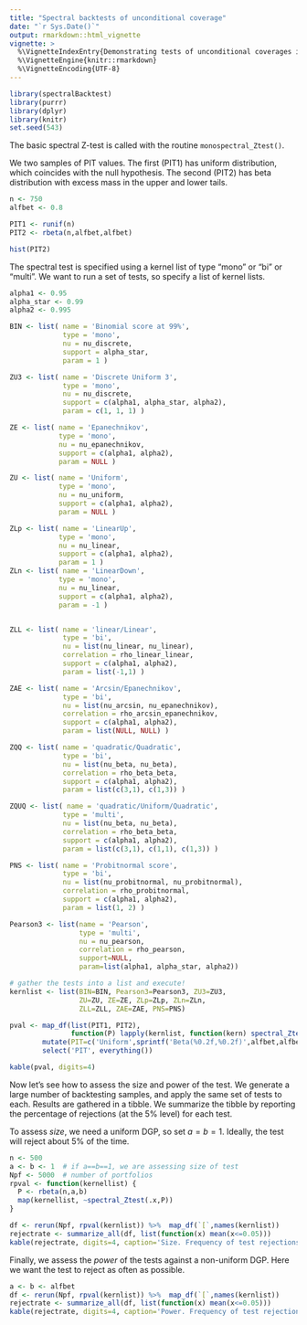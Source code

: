```yaml
---
title: "Spectral backtests of unconditional coverage"
date: "`r Sys.Date()`"
output: rmarkdown::html_vignette
vignette: >
  %\VignetteIndexEntry{Demonstrating tests of unconditional coverages in the spectralBacktest Package}
  %\VignetteEngine{knitr::rmarkdown}
  %\VignetteEncoding{UTF-8}
---
```


```r
library(spectralBacktest)
library(purrr)
library(dplyr)
library(knitr)
set.seed(543)

```

The basic spectral Z-test is called with the routine `monospectral_Ztest()`.  

We two samples of PIT values.  The first (PIT1) has uniform distribution, which coincides with the null hypothesis.  The second (PIT2) has beta distribution with excess mass in the upper and lower tails. 

```r

n <- 750
alfbet <- 0.8

PIT1 <- runif(n)
PIT2 <- rbeta(n,alfbet,alfbet)

hist(PIT2)

```

The spectral test is specified using a kernel list of type "mono" or "bi" or "multi". We want to run a set of tests, so specify a list of kernel lists.

```r

alpha1 <- 0.95
alpha_star <- 0.99
alpha2 <- 0.995

BIN <- list( name = 'Binomial score at 99%',
             type = 'mono',
             nu = nu_discrete,
             support = alpha_star,
             param = 1 )

ZU3 <- list( name = 'Discrete Uniform 3',
             type = 'mono',
             nu = nu_discrete,
             support = c(alpha1, alpha_star, alpha2),
             param = c(1, 1, 1) )

ZE <- list( name = 'Epanechnikov',
            type = 'mono',
            nu = nu_epanechnikov,
            support = c(alpha1, alpha2),
            param = NULL )

ZU <- list( name = 'Uniform',
            type = 'mono',
            nu = nu_uniform,
            support = c(alpha1, alpha2),
            param = NULL )

ZLp <- list( name = 'LinearUp',
            type = 'mono',
            nu = nu_linear,
            support = c(alpha1, alpha2),
            param = 1 )
ZLn <- list( name = 'LinearDown',
            type = 'mono',
            nu = nu_linear,
            support = c(alpha1, alpha2),
            param = -1 )


ZLL <- list( name = 'linear/Linear',
             type = 'bi',
             nu = list(nu_linear, nu_linear),
             correlation = rho_linear_linear,
             support = c(alpha1, alpha2),
             param = list(-1,1) )

ZAE <- list( name = 'Arcsin/Epanechnikov',
             type = 'bi',
             nu = list(nu_arcsin, nu_epanechnikov),
             correlation = rho_arcsin_epanechnikov,
             support = c(alpha1, alpha2),
             param = list(NULL, NULL) )

ZQQ <- list( name = 'quadratic/Quadratic',
             type = 'bi',
             nu = list(nu_beta, nu_beta),
             correlation = rho_beta_beta,
             support = c(alpha1, alpha2),
             param = list(c(3,1), c(1,3)) )

ZQUQ <- list( name = 'quadratic/Uniform/Quadratic',
             type = 'multi',
             nu = list(nu_beta, nu_beta),
             correlation = rho_beta_beta,
             support = c(alpha1, alpha2),
             param = list(c(3,1), c(1,1), c(1,3)) )

PNS <- list( name = 'Probitnormal score',
             type = 'bi',
             nu = list(nu_probitnormal, nu_probitnormal),
             correlation = rho_probitnormal,
             support = c(alpha1, alpha2),
             param = list(1, 2) )

Pearson3 <- list(name = 'Pearson',
                 type = 'multi',
                 nu = nu_pearson,
                 correlation = rho_pearson,
                 support=NULL,
                 param=list(alpha1, alpha_star, alpha2))

# gather the tests into a list and execute!
kernlist <- list(BIN=BIN, Pearson3=Pearson3, ZU3=ZU3,
                 ZU=ZU, ZE=ZE, ZLp=ZLp, ZLn=ZLn,
                 ZLL=ZLL, ZAE=ZAE, PNS=PNS)

pval <- map_df(list(PIT1, PIT2), 
               function(P) lapply(kernlist, function(kern) spectral_Ztest(kern,P))) %>%
        mutate(PIT=c('Uniform',sprintf('Beta(%0.2f,%0.2f)',alfbet,alfbet))) %>%
        select('PIT', everything())

kable(pval, digits=4)

```

Now let's see how to assess the size and power of the test. We generate a large number of backtesting samples, and apply the same set of tests to each.  Results are gathered in a tibble.  We summarize the tibble by reporting the percentage of rejections (at the 5% level) for each test.  

To assess *size*, we need a uniform DGP, so set $a=b=1$. Ideally, the test will reject about 5% of the time. 

```r

n <- 500
a <- b <- 1  # if a==b==1, we are assessing size of test
Npf <- 5000  # number of portfolios
rpval <- function(kernellist) {
  P <- rbeta(n,a,b)
  map(kernellist, ~spectral_Ztest(.x,P))
}

df <- rerun(Npf, rpval(kernlist)) %>%  map_df(`[`,names(kernlist))
rejectrate <- summarize_all(df, list(function(x) mean(x<=0.05)))
kable(rejectrate, digits=4, caption='Size. Frequency of test rejections at 5% level')

```

Finally, we assess the *power* of the tests against a non-uniform DGP. Here we want the test to reject as often as possible.

```r

a <- b <- alfbet  
df <- rerun(Npf, rpval(kernlist)) %>%  map_df(`[`,names(kernlist))
rejectrate <- summarize_all(df, list(function(x) mean(x<=0.05)))
kable(rejectrate, digits=4, caption='Power. Frequency of test rejections at 5% level')

```
